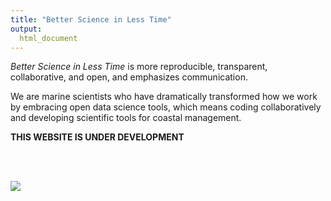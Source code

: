 ```yaml
---
title: "Better Science in Less Time"
output:
  html_document
---
```


_Better Science in Less Time_ is more reproducible, transparent, collaborative, and open, and emphasizes communication.  

We are marine scientists who have dramatically transformed how we work by embracing open data science tools, which means coding collaboratively and developing scientific tools for coastal management. 


**THIS WEBSITE IS UNDER DEVELOPMENT**

<!--- We share [our story](/our_story) in our new publication in *Nature Ecology & Evolution* and in an accompanying Q&A in *Nature*. We’ve been teaching open and reproducible practices through the Ocean Health Index, but we also want to [help others embrace these practices and tools](/resources_and_community) too--->


<!--- SCREENSHOT OF NATURE PAPER, link to the paper - dummy placeholder 


--->

<br>
<br>

[![](https://docs.google.com/drawings/d/1633uvIYgsBhiKBddQAaTlvYDJgOK1uiDB6wkooNyhFc/pub?w=150)](http://ohi-science.org)